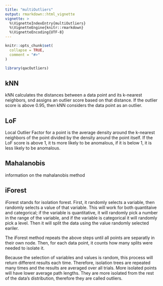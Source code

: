 ```yaml
---
title: "multiOutliers"
output: rmarkdown::html_vignette
vignette: >
  %\VignetteIndexEntry{multiOutliers}
  %\VignetteEngine{knitr::rmarkdown}
  %\VignetteEncoding{UTF-8}
---
```


```r
knitr::opts_chunk$set(
  collapse = TRUE,
  comment = "#>"
)
```

```r
library(qacOutliers)
```

## kNN

kNN calculates the distances between a data point and its k-nearest neighbors,
snd assigns an outlier score based on that distance. If the outlier score is 
above 0.95, then kNN considers the data point as an outlier.

## LoF

Local Outlier Factor for a point is the average density around the k-nearest 
neighbors of the point divided by the density around the point itself. If the 
LoF score is above 1, it ts more likely to be anomalous, if it is below 1, it 
is less likely to be anomalous.

## Mahalanobis 

information on the mahalanobis method 

## iForest 

iForest stands for isolation forest. First, it randomly selects a variable, then randomly selects a value of that variable. This will work for both quantitaive and categorical; if the variable is quantitative, it will randomly pick a number in the range of the variable, and if the variable is categorical it will randomly pick a level. Then it will split the data using the value randomly selected eariler. 

The iForest method repeats the above steps until all points are separatly in their own node. Then, for each data point, it counts how many splits were needed to isolate it. 

Because the selection of variables and values is random, this process will return different results each time. Therefore, isolation trees are repeated many times and the results are averaged over all trials. More isolated points will have lower average path lengths. They are more isolated from the rest of the data's distribution, therefore they are called outliers. 


